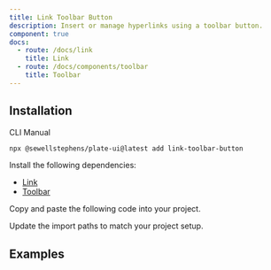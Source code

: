 ```yaml
---
title: Link Toolbar Button
description: Insert or manage hyperlinks using a toolbar button.
component: true
docs:
  - route: /docs/link
    title: Link
  - route: /docs/components/toolbar
    title: Toolbar
---
```


## Installation

<Tabs defaultValue="cli">

<TabsList>
<TabsTrigger value="cli">CLI</TabsTrigger>
<TabsTrigger value="manual">Manual</TabsTrigger>
</TabsList>
<TabsContent value="cli">

```bash
npx @sewellstephens/plate-ui@latest add link-toolbar-button
```

</TabsContent>

<TabsContent value="manual">

<Steps>

<Step>

Install the following dependencies:

- [Link](/docs/link)
- [Toolbar](/docs/components/toolbar)

</Step>

<Step>

Copy and paste the following code into your project.

</Step>

<ComponentSource name="link-toolbar-button" />

<Step>

Update the import paths to match your project setup.

</Step>

</Steps>

</TabsContent>

</Tabs>

## Examples

<ComponentPreview name="playground-demo" id="link" />

<ComponentSource src="../../templates/plate-playground-template/src/components/plate-ui/fixed-toolbar-buttons.tsx" />
<ComponentSource src="../../templates/plate-playground-template/src/components/plate-ui/floating-toolbar-buttons.tsx" />
